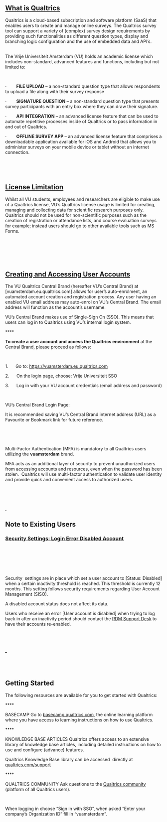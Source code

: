 ## [What is Qualtrics]()

Qualtrics is a cloud-based subscription and software platform (SaaS) that enables users to create and manage online surveys. The Qualtrics survey tool can support a variety of (complex) survey design requirements by providing such functionalities as different question types, display and branching logic configuration and the use of embedded data and API’s.             

The Vrije Universiteit Amsterdam (VU) holds an academic license which includes non-standard, advanced features and functions, including but not limited to:   

 

·        **FILE UPLOAD** – a non-standard question type that allows respondents to upload a file along with their survey response



·        **SIGNATURE QUESTION** – a non-standard question type that presents survey participants with an entry box where they can draw their signature.



·        **API INTEGRATION** – an advanced license feature that can be used to automate repetitive processes inside of Qualtrics or to pass information in and out of Qualtrics.



·        **OFFLINE SURVEY APP** – an advanced license feature that comprises a downloadable application available for iOS and Android that allows you to administer surveys on your mobile device or tablet without an internet connection.

 

 

## [License Limitation]()

Whilst all VU students, employees and researchers are eligible to make use of a Qualtrics license, VU’s Qualtrics license usage is limited for creating, managing and collecting data for scientific research purposes only. Qualtrics should not be used for non-scientific purposes such as the creation of registration or attendance lists, and course evaluation surveys for example; instead users should go to other available tools such as MS Forms.

##  

 

## [Creating and Accessing User Accounts]()

The VU Qualtrics Central Brand (hereafter VU’s Central Brand) at [vuamsterdam.eu.qualtrics.com] allows for user’s auto-enrolment, an automated account creation and registration process. Any user having an enabled VU email address may auto-enrol on VU’s Central Brand. The email address will function as the account’s username.

VU’s Central Brand makes use of Single-Sign On (SSO). This means that users can log in to Qualtrics using VU’s internal login system.

**** 

**To create a user account and access the Qualtrics environment** at the Central Brand, please proceed as follows:

 

1.      Go to: [https://vuamsterdam.eu.qualtrics.com](https://vuamsterdam.eu.qualtrics.com)

2.      On the login page, choose: Vrije Universiteit SSO

3.      Log in with your VU account credentials (email address and password)

 

VU’s Central Brand Login Page:

[]()

It is recommended saving VU’s Central Brand internet address (URL) as a Favourite or Bookmark link for future reference.  

 

 

Multi-Factor Authentication (MFA) is mandatory to all Qualtrics users utilizing the **vuamsterdam** brand.  

MFA acts as an additional layer of security to prevent unauthorized users from accessing accounts and resources, even when the password has been stolen.  Qualtrics will use multi-factor authentication to validate user identity and provide quick and convenient access to authorized users.  

 

 

[ ]()

## Note to Existing Users

### [Security Settings: Login Error Disabled Account]()

 

 

 



Security  settings are in place which set a user account to [Status: Disabled] when a certain inactivity threshold is reached. This threshold is currently 12 months. This setting follows security requirements regarding User Account Management (SISO).

A disabled account status does not affect its data.  


Users who receive an error [User account is disabled] when trying to log back in after an inactivity period should contact the [RDM Support Desk](mailto:rdm@vu.nl) to have their accounts re-enabled.

 

## [ ]()

##  

## Getting Started

The following resources are available for you to get started with Qualtrics:

**** 

BASECAMP
Go to [basecamp.qualtrics.com](https://basecamp.qualtrics.com), the online learning platform where you have access to learning instructions on how to use Qualtrics.

**** 

KNOWLEDGE BASE ARTICLES
Qualtrics offers access to an extensive library of knowledge base articles, including detailed instructions on how to use and configure (advance) features.

Qualtrics Knowledge Base library can be accessed  directly at [qualtrics.com/support](https://www.qualtrics.com/support/)

**** 

QUALTRICS COMMUNITY
Ask questions to the [Qualtrics community](https://www.qualtrics.com/community/) (platform of all Qualtrics users).

 

When logging in choose "Sign in with SSO", when asked "Enter your company's Organization ID" fill in "vuamsterdam".

 
